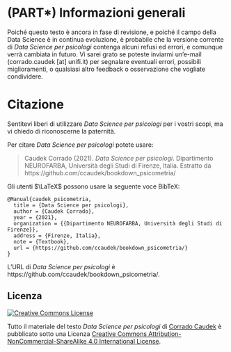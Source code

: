 # (PART\*) Informazioni generali {-}

Poiché questo testo è ancora in fase di revisione, e poiché il campo della Data Science è in continua evoluzione, è probabile che la versione corrente di _Data Science per psicologi_ contenga alcuni refusi ed errori, e comunque verrà cambiata in futuro. Vi sarei grato se poteste inviarmi un'e-mail (corrado.caudek [at] unifi.it) per segnalare eventuali errori, possibili miglioramenti, o qualsiasi altro feedback o osservazione che vogliate condividere.

# Citazione {-}

Sentitevi liberi di utilizzare _Data Science per psicologi_ per i vostri scopi, ma vi chiedo di riconoscerne la paternità. 

Per citare _Data Science per psicologi_ potete usare:

> Caudek Corrado (2021). _Data Science per psicologi_. 
Dipartimento NEUROFARBA, Università degli Studi di Firenze, Italia.
Estratto da https://github.com/ccaudek/bookdown_psicometria/

Gli utenti $\LaTeX$ possono usare la seguente voce BibTeX:

````
@Manual{caudek_psicometria,
  title = {Data Science per psicologi},
  author = {Caudek Corrado},
  year = {2021},
  organization = {{Dipartimento NEUROFARBA, Università degli Studi di Firenze}},
  address = {Firenze, Italia},
  note = {Textbook},
  url = {https://github.com/ccaudek/bookdown_psicometria/}
}
````

L'URL di _Data Science per psicologi_ è https://github.com/ccaudek/bookdown_psicometria/.


## Licenza {-}

<!-- (a) Use online image: -->

<a rel="license" href="https://creativecommons.org/licenses/by-nc-sa/4.0/"><img alt="Creative Commons License" style="border-width:0" src="https://i.creativecommons.org/l/by-nc-sa/4.0/88x31.png" /></a>

<!-- License text:  -->

<span xmlns:dct="http://purl.org/dc/terms/" property="dct:title">Tutto il materiale del testo _Data Science per psicologi_ </span> di <a xmlns:cc="http://creativecommons.org/ns#" href="https://ccaudek.github.io" property="cc:attributionName" rel="cc:attributionURL">Corrado Caudek</a> è pubblicato sotto una Licenza <a rel="license" href="https://creativecommons.org/licenses/by-nc-sa/4.0/">Creative Commons Attribution-NonCommercial-ShareAlike 4.0 International License</a>. 

